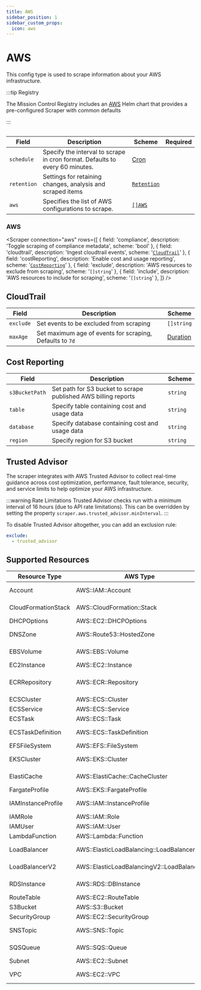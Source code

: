```yaml
---
title: AWS
sidebar_position: 1
sidebar_custom_props:
  icon: aws
---
```


# <Icon name="aws"/> AWS

<!-- Source: modules/config-db/api/v1/aws.go:12#AWS -->

This config type is used to scrape information about your AWS infrastructure.

:::tip Registry

The Mission Control Registry includes an [AWS](/integration/aws) Helm chart that provides a pre-configured Scraper with common defaults

:::

```yaml title="aws-scraper.yaml" file=<rootDir>/modules/config-db/fixtures/aws.yaml

```

| Field       | Description                                                                  | Scheme                                             | Required |
| ----------- | ---------------------------------------------------------------------------- | -------------------------------------------------- | -------- |
| `schedule`  | Specify the interval to scrape in cron format. Defaults to every 60 minutes. | [Cron](/reference/types#cron)                      |          |
| `retention` | Settings for retaining changes, analysis and scraped items                   | [`Retention`](/guide/config-db/concepts/retention) |          |
| `aws`       | Specifies the list of AWS configurations to scrape.                          | [`[]AWS`](#aws)                                    |          |

### AWS

<Scraper connection="aws" rows={[
    {
      field: 'compliance',
      description: 'Toggle scraping of compliance metadata',
      scheme: 'bool'
    },
    {
      field: 'cloudtrail',
      description: 'Ingest cloudtrail events',
      scheme: '[`CloudTrail`](#cloudtrail)'
    },
    {
      field: 'costReporting',
      description: 'Enable cost and usage reporting',
      scheme: '[`CostReporting`](#cost-reporting)'
    },
    {
      field: 'exclude',
      description: 'AWS resources to exclude from scraping',
      scheme: '`[]string`'
    },
    {
      field: 'include',
      description: 'AWS resources to include for scraping',
      scheme: '`[]string`'
    },
  ]}
/>

## CloudTrail

| Field     | Description                                              | Scheme                                |
| --------- | -------------------------------------------------------- | ------------------------------------- |
| `exclude` | Set events to be excluded from scraping                  | `[]string`                            |
| `maxAge` | Set maximum age of events for scraping, Defaults to `7d` | [Duration](/reference/types#duration) |

## Cost Reporting

| Field            | Description                                                    | Scheme   |
| ---------------- | -------------------------------------------------------------- | -------- |
| `s3BucketPath` | Set path for S3 bucket to scrape published AWS billing reports | `string` |
| `table`          | Specify table containing cost and usage data                   | `string` |
| `database`       | Specify database containing cost and usage data                | `string` |
| `region`         | Specify region for S3 bucket                                   | `string` |

## Trusted Advisor

The scraper integrates with AWS Trusted Advisor to collect real-time guidance across cost optimization, performance, fault tolerance, security, and service limits to help optimize your AWS infrastructure.

:::warning Rate Limitations
Trusted Advisor checks run with a minimum interval of 16 hours (due to API rate limitations).
This can be overridden by setting the property `scraper.aws.trusted_advisor.minInterval`.
:::

To disable Trusted Advisor altogether, you can add an exclusion rule:

```yaml
exclude:
  - trusted_advisor
```

## Supported Resources

| Resource Type       | AWS Type                                  | Config Class       | Description                             |
| ------------------- | ----------------------------------------- | ------------------ | --------------------------------------- |
| Account             | AWS::IAM::Account                         | Account            | AWS Account information                 |
| CloudFormationStack | AWS::CloudFormation::Stack                | Stack              | CloudFormation stacks                   |
| DHCPOptions         | AWS::EC2::DHCPOptions                     | DHCP               | DHCP Options Sets                       |
| DNSZone             | AWS::Route53::HostedZone                  | DNSZone            | Route53 Hosted Zones                    |
| EBSVolume           | AWS::EBS::Volume                          | DiskStorage        | Elastic Block Store Volumes             |
| EC2Instance         | AWS::EC2::Instance                        | VirtualMachine     | EC2 Instances                           |
| ECRRepository       | AWS::ECR::Repository                      | ContainerRegistry  | Elastic Container Registry Repositories |
| ECSCluster          | AWS::ECS::Cluster                         | ECSCluster         | ECS Clusters                            |
| ECSService          | AWS::ECS::Service                         | ECSService         | ECS Services                            |
| ECSTask             | AWS::ECS::Task                            | ECSTask            | ECS Tasks                               |
| ECSTaskDefinition   | AWS::ECS::TaskDefinition                  | ECSTaskDefinition  | ECS Task Definitions                    |
| EFSFileSystem       | AWS::EFS::FileSystem                      | FileSystem         | Elastic File System                     |
| EKSCluster          | AWS::EKS::Cluster                         | KubernetesCluster  | Elastic Kubernetes Service Clusters     |
| ElastiCache         | AWS::ElastiCache::CacheCluster            | Cache              | ElastiCache Clusters                    |
| FargateProfile      | AWS::EKS::FargateProfile                  | FargateProfile     | EKS Fargate Profiles                    |
| IAMInstanceProfile  | AWS::IAM::InstanceProfile                 | Profile            | IAM Instance Profiles                   |
| IAMRole             | AWS::IAM::Role                            | Role               | IAM Roles                               |
| IAMUser             | AWS::IAM::User                            | User               | IAM Users                               |
| LambdaFunction      | AWS::Lambda::Function                     | Lambda             | Lambda Functions                        |
| LoadBalancer        | AWS::ElasticLoadBalancing::LoadBalancer   | LoadBalancer       | Classic Load Balancers                  |
| LoadBalancerV2      | AWS::ElasticLoadBalancingV2::LoadBalancer | LoadBalancer       | Application/Network Load Balancers      |
| RDSInstance         | AWS::RDS::DBInstance                      | RelationalDatabase | RDS Database Instances                  |
| RouteTable          | AWS::EC2::RouteTable                      | Route              | VPC Route Tables                        |
| S3Bucket            | AWS::S3::Bucket                           | ObjectStorage      | S3 Buckets                              |
| SecurityGroup       | AWS::EC2::SecurityGroup                   | SecurityGroup      | Security Groups                         |
| SNSTopic            | AWS::SNS::Topic                           | Topic              | Simple Notification Service Topics      |
| SQSQueue            | AWS::SQS::Queue                           | Queue              | Simple Queue Service Queues             |
| Subnet              | AWS::EC2::Subnet                          | Subnet             | VPC Subnets                             |
| VPC                 | AWS::EC2::VPC                             | VPC                | Virtual Private Clouds                  |
